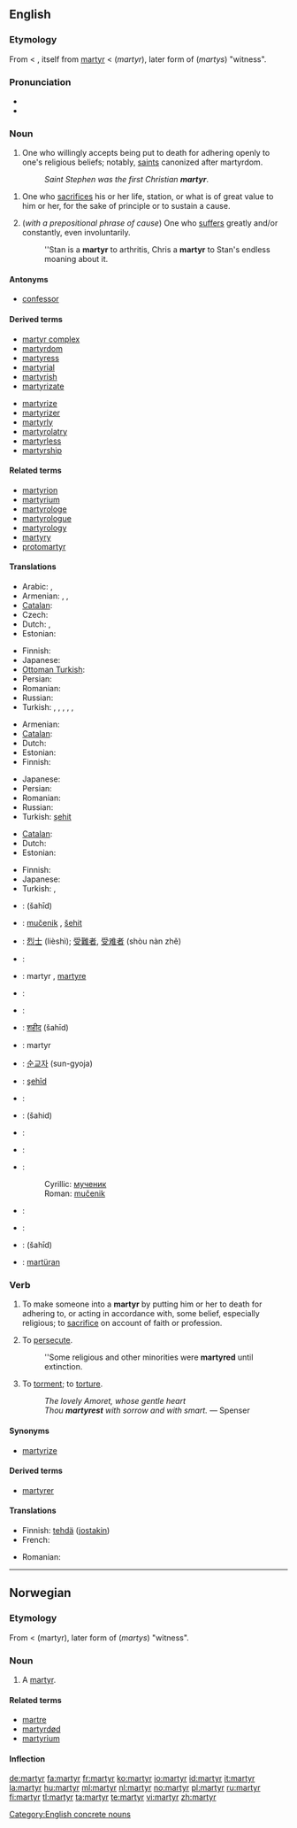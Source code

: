 {{wikipedia}}
==English==

===Etymology===
From {{etyl|enm}} < {{etyl|ang}}, itself from {{etyl|la}} [[martyr#Latin|martyr]] < {{etyl|grc|en}} '''{{polytonic|[[μάρτυρ]]}}''' (''martyr''), later form of '''{{polytonic|[[μάρτυς]]}}''' (''martys'') "witness".

===Pronunciation===
* {{audio|en-us-martyr.ogg|Audio (US)}}
* {{rhymes|ɑː(r)tə(r)}}

===Noun===
{{en-noun}}

# One who willingly accepts being put to death for adhering openly to one's religious beliefs; notably, [[saint]]s canonized after martyrdom.
#: ''Saint Stephen was the first Christian '''martyr'''''.
<!-- maybe somebody can find a way to include women without twice using "he or she"? -->
# {{by extension}} One who [[sacrifice]]s his or her life, station, or what is of great value to him or her, for the sake of principle or to sustain a cause.
# (''with a prepositional phrase of cause'') One who [[suffer]]s greatly and/or constantly, even involuntarily.
#: ''Stan is a '''martyr''' to arthritis, Chris a '''martyr''' to Stan's endless moaning about it.

====Antonyms====
* [[confessor]]

====Derived terms====
{{der-top}}
* [[martyr complex]]
* [[martyrdom]]
* [[martyress]]
* [[martyrial]]
* [[martyrish]]
* [[martyrizate]]
{{der-mid}}
* [[martyrize]]
* [[martyrizer]]
* [[martyrly]]
* [[martyrolatry]]
* [[martyrless]]
* [[martyrship]]
{{der-bottom}}

====Related terms====
* [[martyrion]]
* [[martyrium]]
* [[martyrologe]]
* [[martyrologue]]
* [[martyrology]]
* [[martyry]]
* [[protomartyr]]

====Translations====
{{trans-top|one willing to be killed for religion}}
* Arabic: {{t|ar|شهید |sc=Arab}},  {{t|ar|شهید |m|sc=Arab}}
* Armenian: {{t-|hy|մարտիրոս|tr=martiros|sc=Armn|xs=Armenian}},  {{t|hy|նահատակ|tr=nahatak|sc=Armn|xs=Armenian}},  {{t-|hy|վկա|tr=vka|sc=Armn|xs=Armenian}}
* [[Catalan]]: {{t|ca|màrtir|m|f}}
* Czech: {{t+|cs|mučedník|m}}
* Dutch: {{t+|nl|martelaar|m}}, {{t-|nl|martelares|f}}
* Estonian: {{t|et|märter}}
{{trans-mid}}
* Finnish: {{t-|fi|marttyyri}}
* Japanese: {{t|ja|殉教者|tr=junkyōsha|sc=Jpan}}
* [[Ottoman Turkish]]: {{tø|ota|شهید |sc=ota-Arab}}
* Persian: {{t+|fa|شهید|tr=shahid|sc=fa-Arab|xs=Persian}}
* Romanian: {{t-|ro|mucenic}}
* Russian: {{t+|ru|мученик|m|tr=múčenik|sc=Cyrl}}
* Turkish: {{t+|tr|şehit}},  {{t|tr|gazi}},  {{t|tr|şehitler|p}},  {{t|tr|gaziler|p}},  {{t|tr|mücahit}},  {{t|tr|mücahid}}
{{trans-bottom}}

{{trans-top|one who sacrifices their life for an important cause}}
* Armenian: {{t|hy|նահատակ|tr=nahatak|sc=Armn|xs=Armenian}}
* [[Catalan]]: {{t|ca|màrtir|m|f}}
* Dutch: {{t+|nl|martelaar|m}}
* Estonian: {{t|et|märter}}
* Finnish: {{t-|fi|marttyyri}}
{{trans-mid}}
* Japanese: {{t|ja|殉教者|tr=junkyōsha|sc=Jpan}}
* Persian: {{t+|fa|شهید|tr=shahid|sc=fa-Arab|xs=Persian}}
* Romanian: {{t-|ro|martir}}
* Russian: {{t+|ru|мученик|m|tr=múčenik|sc=Cyrl}}
* Turkish: [[şehit]]
{{trans-bottom}}

{{trans-top|one who suffers greatly, even involuntarily}}
* [[Catalan]]: {{t|ca|màrtir|m|f}}
* Dutch: {{t+|nl|martelaar|m}}
* Estonian: {{t|et|märter}}
{{trans-mid}}
* Finnish: {{t+|fi|uhri}}
* Japanese: {{t|ja|受難者|tr=junansha|sc=Jpan}}
* Turkish: {{t|tr|mücahit}},  {{t|tr|mücahitler|p}}
{{trans-bottom}}

{{checktrans-top}}
* {{ttbc|Arabic}}: {{Arab|[[شهيد]]}} (šahīd) {{m}}
* {{ttbc|Bosnian}}: [[mučenik]] {{m}}, [[šehit]] {{m}}
* {{ttbc|Chinese}}: [[烈士]] (lièshì); [[受難者]], [[受难者]] (shòu nàn zhě)
* {{ttbc|Croatian}}: {{t-|hr|mučenik|m}}
* {{ttbc|French}}: martyr {{m}}, [[martyre]] {{f}}
* {{ttbc|German}}: {{t+|de|Märtyrer|m}}
* {{ttbc|Greek}}: {{t|el|μάρτυρας|m|tr=mártiras|sc=Grek}}
* {{ttbc|Hindi}}: [[शहीद]] (šahīd) {{m}}
* {{ttbc|Interlingua}}: martyr
* {{ttbc|Korean}}: [[순교자]] (sun-gyoja)
{{checktrans-mid}}
* {{ttbc|Kurdish}}: [[şehîd]]
* {{ttbc|Norwegian}}: {{t+|no|martyr|m}}
* {{ttbc|Persian}}: {{fa-Arab|[[شهید]]}} (šahid)
* {{ttbc|Polish}}: {{t-|pl|męczennik|m}}
* {{ttbc|Portuguese}}: {{t+|pt|mártir}}
* {{ttbc|Serbian}}:
*: Cyrillic: [[мученик]] {{m}}
*: Roman: [[mučenik]] {{m}}
* {{ttbc|Spanish}}: {{t+|es|mártir|m}}
* {{ttbc|Swedish}}: {{t-|sv|martyr}}
* {{ttbc|Urdu}}: {{ur-Arab|[[شہید]]}} (šahīd) {{m}}
* {{ttbc|Volapük}}: [[martüran]]
{{checktrans-bottom}}

===Verb===
{{en-verb}}

# {{transitive}} To make someone into a '''martyr''' by putting him or her to death for adhering to, or acting in accordance with, some belief, especially religious; to [[sacrifice]] on account of faith or profession.
# {{transitive}} To [[persecute]].
#: ''Some religious and other minorities were '''martyred''' until extinction.
# {{transitive}} To [[torment]]; to [[torture]].
#: ''The lovely Amoret, whose gentle heart''
#: ''Thou '''martyrest''' with sorrow and with smart.'' — Spenser
<!-- webstah again -->

====Synonyms====
* [[martyrize]]

====Derived terms====
* [[martyrer]]

====Translations====
{{trans-top|to make someone a martyr}}
* Finnish: [[tehdä]] ([[jostakin]]) {{t-|fi|marttyyri}}
* French: {{t+|fr|martyriser}}
{{trans-mid}}
* Romanian: {{t+|ro|martiriza}}
{{trans-bottom}}

{{trans-see|persecute}}

{{trans-see|torture}}

[[Category:English concrete nouns]]

----

==Norwegian==

===Etymology===
From {{etyl|la|no}} {{term|martyr}} < {{etyl|grc|no}} '''{{polytonic|[[μάρτυρ]]}}''' (martyr), later form of '''{{polytonic|[[μάρτυς]]}}''' (''martys'') "witness".

===Noun===
{{infl|no|noun}}

# A [[#English|martyr]].

====Related terms====
* [[martre]]
* [[martyrdød]]
* [[martyrium]]

====Inflection====
{{no-noun-infl|nb-class=m1|nn-class=m1}}

[[de:martyr]]
[[fa:martyr]]
[[fr:martyr]]
[[ko:martyr]]
[[io:martyr]]
[[id:martyr]]
[[it:martyr]]
[[la:martyr]]
[[hu:martyr]]
[[ml:martyr]]
[[nl:martyr]]
[[no:martyr]]
[[pl:martyr]]
[[ru:martyr]]
[[fi:martyr]]
[[tl:martyr]]
[[ta:martyr]]
[[te:martyr]]
[[vi:martyr]]
[[zh:martyr]]